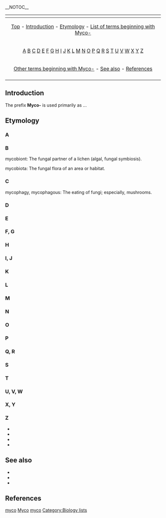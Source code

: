 __NOTOC__

{{Table_Biology_Prefixes_And_Suffixes}}

{| border="0" align="center" class="toccolours"
|-
! {{MediaWiki:Toc}}
|-
| align="center" | [[#top|Top]] - [[#Introduction|Introduction]] - [[#Etymology|Etymology]] - [[#List of terms beginning with Myco-|List of terms beginning with Myco-]]
|-
| align="center" | [[#A|A]] [[#B|B]] [[#C|C]] [[#D|D]] [[#E|E]] [[#F, G|F]] [[#F, G|G]] [[#H|H]] [[#I, J|I]] [[#I, J|J]] [[#K|K]] [[#L|L]] [[#M|M]] [[#N|N]] [[#O|O]] [[#P|P]] [[#Q, R|Q]] [[#Q, R|R]] [[#S|S]] [[#T|T]] [[#U, V, W|U]] [[#U, V, W|V]] [[#U, V, W|W]] [[#X, Y|X]] [[#X, Y|Y]] [[#Z|Z]] 
|- 
| align="center" | [[#Other terms beginning with Myco-|Other terms beginning with Myco-]] - [[#See also|See also]] - [[#References|References]]
|-
|}

==Introduction==
The prefix '''Myco-''' is used primarily as ...


==Etymology==
{{list-dev}}

===A===

===B===

mycobiont:
The fungal partner of a lichen (algal, fungal symbiosis).

mycobiota:
The fungal flora of an area or habitat.

===C===

mycophagy, mycophagous:
The eating of fungi; especially, mushrooms.

===D===

===E===

===F, G===

===H===

===I, J=== 

===K===

===L===

===M===

===N===

===O===

===P===

===Q, R===

===S===

===T===

===U, V, W===

===X, Y===

===Z===


* [[]]
* [[]]
* [[]]
* [[]]

== See also ==
* [[]]
* [[]]
* [[]]

==References==


[[Category:Biology prefixes and suffixes|myco]]
[[Category:Botany|Myco]]
[[Category:Suffixes|myco]]
[[Category:Biology lists]]